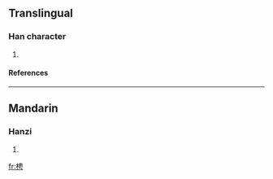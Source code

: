 ==Translingual==
===Han character===
{{Han char|rn=75|rad=木|as=07|sn=11|four=4592<sub>7</sub>|canj=木中田尸 (DLWS)}}
# {{defn|Han|sort=木07}}
====References====
{{Han ref|kx=0530.160|dkj=14877|hdz=21214.060|uh=68AC|ud=26796|bh=D5BB|bd=54715}}

----
==Mandarin==
===Hanzi===
{{cmn-hanzi|pin=[[chěng]] ([[cheng3]]), [[yǐng]] ([[ying3]])|wg=ch'eng<sup>3</sup>, ying<sup>3</sup>}}
# {{defn|Mandarin}}

[[fr:梬]]